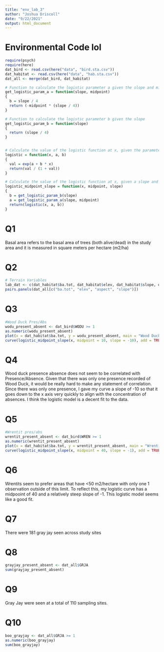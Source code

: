 ```yaml
---
title: "env_lab_3"
author: "Joshua Driscoll"
date: "9/22/2021"
output: html_document
---
```


# Environmental Code lol
```r
require(psych)
require(here)
dat_bird <- read.csv(here("data", "bird.sta.csv"))
dat_habitat <- read.csv(here("data", "hab.sta.csv"))
dat_all <- merge(dat_bird, dat_habitat)

# Function to calculate the logistic parameter a given the slope and midpoint
get_logistic_param_a = function(slope, midpoint)
{
  b = slope / 4
  return (-midpoint * (slope / 4))
}

# Function to calculate the logistic parameter b given the slope
get_logistic_param_b = function(slope)
{
  return (slope / 4)
}


# Calculate the value of the logistic function at x, given the parameters a and b.
logistic = function(x, a, b)
{
  val = exp(a + b * x)
  return(val / (1 + val))
}

# Calculate the value of the logistic function at x, given a slope and midpoint.
logistic_midpoint_slope = function(x, midpoint, slope)
{
  b = get_logistic_param_b(slope)
  a = get_logistic_param_a(slope, midpoint)
  return(logistic(x, a, b))
}
```

# Q1
Basal area refers to the basal area of trees (both alive/dead) in the study area and it is measured in square meters per hectare (m2/ha) 

# Q2
```r
# Terrain Variables
lab_dat <- c(dat_habitat$ba.tot, dat_habitat$elev, dat_habitat$slope, dat_habitat$aspect)
pairs.panels(dat_all[c("ba.tot", "elev", "aspect", "slope")])
```

# Q3
```r
#Wood Duck Pres/Abs
wodu_present_absent <- dat_bird$WODU >= 1
as.numeric(wodu_present_absent)
plot(x = dat_habitat$ba.tot, y = wodu_present_absent, main = "Wood Duck Presence/Absence", xlab = "Total Basal Area", ylab = "Presence/Absence")
curve(logistic_midpoint_slope(x, midpoint = 10, slope = -10), add = TRUE)
```

# Q4
Wood duck presence absence does not seem to be correlated with Presence/Absence. Given that there was only one presence recorded of Wood Duck, it would be really hard to make any statement of correlation. Since there was only one presence, I gave my curve a slope of -10 so that it goes down to the x axis very quickly to align with the concentration of absences. I think the logistic model is a decent fit to the data.

# Q5
```r
#Wrentit pres/abs
wrentit_present_absent <- dat_bird$WREN >= 1
as.numeric(wrentit_present_absent)
plot(x = dat_habitat$ba.tot, y = wrentit_present_absent, main = "Wrentit Pres/Abs", xlab = "Total Basal Area", ylab = "Presence/Absence")
curve(logistic_midpoint_slope(x, midpoint = 40, slope = -1), add = TRUE)
```

# Q6
Wrentits seem to prefer areas that have <50 m2/hectare with only one 1 observation outside of this limit. To reflect this, my logistic curve has a midpooint of 40 and a relatively steep slope of -1. This logistic model seems like a good fit.

# Q7
There were 181 gray jay seen across study sites

# Q8
```r
grayjay_present_absent <- dat_all$GRJA
sum(grayjay_present_absent)
```

# Q9
Gray Jay were seen at a total of 110 sampling sites.

# Q10
```r
boo_grayjay <- dat_all$GRJA >= 1
as.numeric(boo_grayjay)
sum(boo_grayjay)
```
